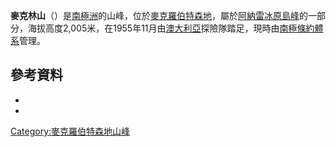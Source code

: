 {{coord|69|57|S|64|36|E|source:GNIS|display=title}}

'''麥克林山'''（{{lang-en|Mount Macklin}}）是[[南極洲|南極洲]]的山峰，位於[[麥克羅伯特森地|麥克羅伯特森地]]，屬於[[阿納雷冰原島峰|阿納雷冰原島峰]]的一部分，海拔高度2,005米，在1955年11月由[[澳大利亞|澳大利亞]]探險隊踏足，現時由[[南極條約體系|南極條約體系]]管理。

==參考資料==
*{{cite gnis | type = antarid | id = 9244| name = Mount Macklin | accessdate = 2013-07-18}}
*{{usgs-gazetteer|id=9244}}

{{DEFAULTSORT:Mount Macklin}}
[[Category:麥克羅伯特森地山峰|Category:麥克羅伯特森地山峰]]


{{MacRobertsonLand-geo-stub}}